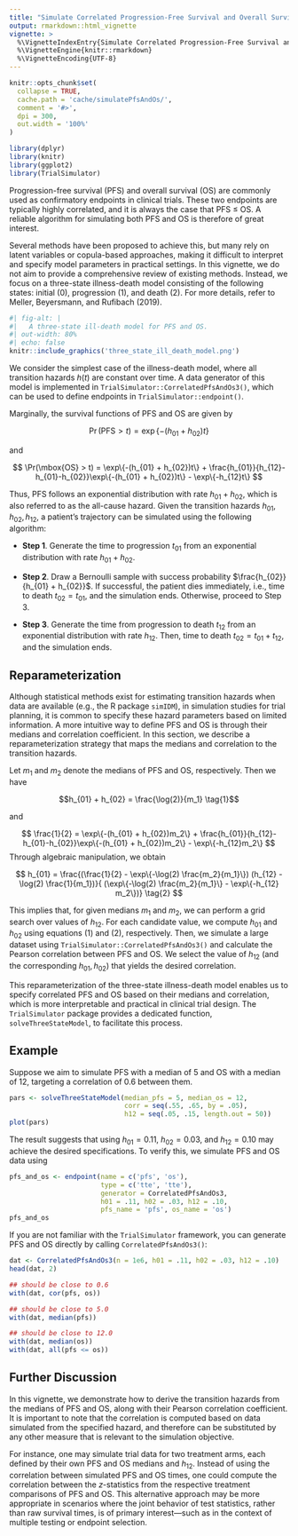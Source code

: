 ```yaml
---
title: "Simulate Correlated Progression-Free Survival and Overall Survival as Endpoints"
output: rmarkdown::html_vignette
vignette: >
  %\VignetteIndexEntry{Simulate Correlated Progression-Free Survival and Overall Survival as Endpoints}
  %\VignetteEngine{knitr::rmarkdown}
  %\VignetteEncoding{UTF-8}
---
```


```r
knitr::opts_chunk$set(
  collapse = TRUE,
  cache.path = 'cache/simulatePfsAndOs/',
  comment = '#>',
  dpi = 300,
  out.width = '100%'
)
```

```r
library(dplyr)
library(knitr)
library(ggplot2)
library(TrialSimulator)
```

Progression-free survival (PFS) and overall survival (OS) are commonly used as confirmatory endpoints in clinical trials. These two endpoints are typically highly correlated, and it is always the case that PFS $\leq$ OS. A reliable algorithm for simulating both PFS and OS is therefore of great interest.

Several methods have been proposed to achieve this, but many rely on latent variables or copula-based approaches, making it difficult to interpret and specify model parameters in practical settings. In this vignette, we do not aim to provide a comprehensive review of existing methods. Instead, we focus on a three-state illness-death model consisting of the following states: initial (0), progression (1), and death (2). For more details, refer to Meller, Beyersmann, and Rufibach (2019).

```r
#| fig-alt: |
#|   A three-state ill-death model for PFS and OS.
#| out-width: 80%
#| echo: false
knitr::include_graphics('three_state_ill_death_model.png')
```


We consider the simplest case of the illness-death model, where all transition hazards $h(t)$ are constant over time. A data generator of this model is implemented in `TrialSimulator::CorrelatedPfsAndOs3()`, which can be used to define endpoints in `TrialSimulator::endpoint()`.

Marginally, the survival functions of PFS and OS are given by

$$
\Pr(\mbox{PFS} > t) = \exp\{-(h_{01} + h_{02})t\}
$$

and 

$$
\Pr(\mbox{OS} > t)  = \exp\{-(h_{01} + h_{02})t\} + \frac{h_{01}}{h_{12}-h_{01}-h_{02}}\exp\{-(h_{01} + h_{02})t\} - \exp\{-h_{12}t\}
$$

Thus, PFS follows an exponential distribution with rate $h_{01} + h_{02}$, which is also referred to as the all-cause hazard. Given the transition hazards $h_{01}, h_{02}, h_{12}$, a patient’s trajectory can be simulated using the following algorithm:

- **Step 1**. Generate the time to progression $t_{01}$ from an exponential distribution with rate $h_{01} + h_{02}$.

- **Step 2**. Draw a Bernoulli sample with success probability $\frac{h_{02}}{h_{01} + h_{02}}$. If successful, the patient dies immediately, i.e., time to death $t_{02} = t_{01}$, and the simulation ends. Otherwise, proceed to Step 3.

- **Step 3**. Generate the time from progression to death $t_{12}$ from an exponential distribution with rate $h_{12}$. Then, time to death $t_{02} = t_{01} + t_{12}$, and the simulation ends.


## Reparameterization

Although statistical methods exist for estimating transition hazards when data are available (e.g., the R package `simIDM`), in simulation studies for trial planning, it is common to specify these hazard parameters based on limited information. A more intuitive way to define PFS and OS is through their medians and correlation coefficient. In this section, we describe a reparameterization strategy that maps the medians and correlation to the transition hazards.

Let $m_1$ and $m_2$ denote the medians of PFS and OS, respectively. Then we have


$$h_{01} + h_{02} = \frac{\log(2)}{m_1} \tag{1}$$

and

$$
\frac{1}{2} = \exp\{-(h_{01} + h_{02})m_2\} + \frac{h_{01}}{h_{12}-h_{01}-h_{02}}\exp\{-(h_{01} + h_{02})m_2\} - \exp\{-h_{12}m_2\}
$$
Through algebraic manipulation, we obtain

$$
h_{01} = \frac{(\frac{1}{2} - \exp\{-\log(2) \frac{m_2}{m_1}\}) (h_{12} - \log(2) \frac{1}{m_1})}{
      (\exp\{-\log(2) \frac{m_2}{m_1}\} - \exp\{-h_{12} m_2\})}
      \tag{2}
$$

This implies that, for given medians $m_1$ and $m_2$, we can perform a grid search over values of $h_{12}$. For each candidate value, we compute $h_{01}$ and $h_{02}$ using equations (1) and (2), respectively. Then, we simulate a large dataset using `TrialSimulator::CorrelatedPfsAndOs3()` and calculate the Pearson correlation between PFS and OS. We select the value of $h_{12}$ (and the corresponding $h_{01}, h_{02}$) that yields the desired correlation.

This reparameterization of the three-state illness-death model enables us to specify correlated PFS and OS based on their medians and correlation, which is more interpretable and practical in clinical trial design. The `TrialSimulator` package provides a dedicated function, `solveThreeStateModel`, to facilitate this process.


## Example

Suppose we aim to simulate PFS with a median of 5 and OS with a median of 12, targeting a correlation of 0.6 between them.

```r
pars <- solveThreeStateModel(median_pfs = 5, median_os = 12, 
                             corr = seq(.55, .65, by = .05), 
                             h12 = seq(.05, .15, length.out = 50))
plot(pars)
```

The result suggests that using $h_{01} = 0.11$, $h_{02} = 0.03$, and $h_{12} = 0.10$ may achieve the desired specifications. To verify this, we simulate PFS and OS data using

```r
pfs_and_os <- endpoint(name = c('pfs', 'os'), 
                       type = c('tte', 'tte'), 
                       generator = CorrelatedPfsAndOs3, 
                       h01 = .11, h02 = .03, h12 = .10, 
                       pfs_name = 'pfs', os_name = 'os')
pfs_and_os
```

If you are not familiar with the `TrialSimulator` framework, you can generate PFS and OS directly by calling `CorrelatedPfsAndOs3()`:


```r
dat <- CorrelatedPfsAndOs3(n = 1e6, h01 = .11, h02 = .03, h12 = .10)
head(dat, 2)

## should be close to 0.6
with(dat, cor(pfs, os))

## should be close to 5.0
with(dat, median(pfs))

## should be close to 12.0
with(dat, median(os))
with(dat, all(pfs <= os))
```

## Further Discussion

In this vignette, we demonstrate how to derive the transition hazards from the medians of PFS and OS, along with their Pearson correlation coefficient. It is important to note that the correlation is computed based on data simulated from the specified hazard, and therefore can be substituted by any other measure that is relevant to the simulation objective.

For instance, one may simulate trial data for two treatment arms, each defined by their own PFS and OS medians and $h_{12}$. Instead of using the correlation between simulated PFS and OS times, one could compute the correlation between the $z$-statistics from the respective treatment comparisons of PFS and OS. This alternative approach may be more appropriate in scenarios where the joint behavior of test statistics, rather than raw survival times, is of primary interest—such as in the context of multiple testing or endpoint selection.




